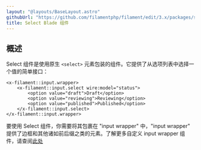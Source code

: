 ```yaml
---
layout: "@layouts/BaseLayout.astro"
githubUrl: "https://github.com/filamentphp/filament/edit/3.x/packages/support/docs/09-blade-components/02-select.md"
title: Select Blade 组件
---
```


## 概述

Select 组件是使用原生 `<select>` 元素包装的组件。它提供了从选项列表中选择一个值的简单接口：

```blade
<x-filament::input.wrapper>
    <x-filament::input.select wire:model="status">
        <option value="draft">Draft</option>
        <option value="reviewing">Reviewing</option>
        <option value="published">Published</option>
    </x-filament::input.select>
</x-filament::input.wrapper>
```

要使用 Select 组件，你需要将其包裹在 "input wrapper" 中，"input wrapper" 提供了边框和其他诸如前后缀之类的元素。了解更多自定义 input wrapper 组件，请查阅[此处](input-wrapper)
